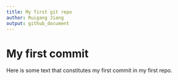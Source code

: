 ```yaml
---
title: My first git repo
author: Ruigang Jiang
output: github_document
---
```


# My first commit

Here is some text that constitutes my first commit in my first repo.